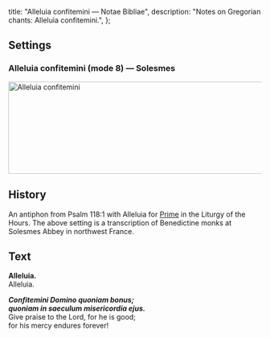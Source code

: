   title: "Alleluia confitemini — Notae Bibliae",
  description: "Notes on Gregorian chants: Alleluia confitemini.",
};

<Initial text="Alleluia confitemini" />

## Settings

### Alleluia confitemini (mode 8) — Solesmes

<Image
  src="/chants/alleluia-confitemini.png"
  alt="Alleluia confitemini"
  width="600"
  height="183"
/>

## History

An antiphon from Psalm 118:1 with Alleluia for [Prime](/glossary/liturgical-terms#prime) in the Liturgy of the Hours. The above setting is a transcription of Benedictine monks at Solesmes Abbey in northwest France.

## Text

**Alleluia.**<br/>
Alleluia.<br/>

***Confitemini Domino quoniam bonus;**<br/>
**quoniam in saeculum misericordia ejus.***<br/>
Give praise to the Lord, for he is good;<br/>
for his mercy endures forever!
